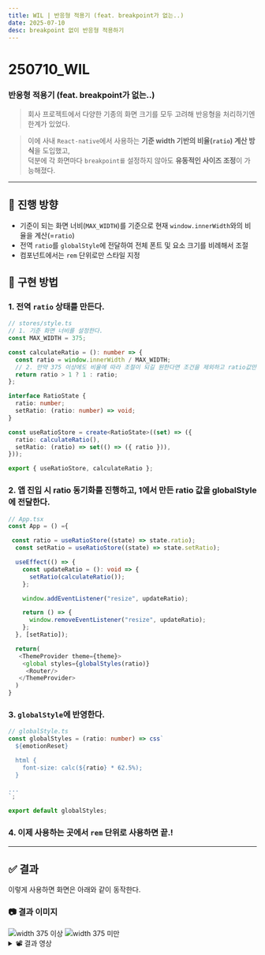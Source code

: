 ```yaml
---
title: WIL | 반응형 적용기 (feat. breakpoint가 없는..)
date: 2025-07-10
desc: breakpoint 없이 반응형 적용하기
---
```


# 250710_WIL

### 반응형 적용기 (feat. breakpoint가 없는..)

> 회사 프로젝트에서 다양한 기종의 화면 크기를 모두 고려해 반응형을 처리하기엔 한계가 있었다.

> 이에 사내 `React-native`에서 사용하는 **기준 width 기반의 비율(`ratio`) 계산 방식**을 도입했고,  
> 덕분에 각 화면마다 `breakpoint를` 설정하지 않아도 **유동적인 사이즈 조정**이 가능해졌다.

---

## 🚦 진행 방향

- 기준이 되는 화면 너비(`MAX_WIDTH`)를 기준으로 현재 `window.innerWidth`와의 비율을 계산(=`ratio`)
- 전역 `ratio`를 `globalStyle`에 전달하여 전체 폰트 및 요소 크기를 비례해서 조절
- 컴포넌트에서는 `rem` 단위로만 스타일 지정

## 📖 구현 방법

### 1. 전역 `ratio` 상태를 만든다.

```typescript
// stores/style.ts
// 1. 기준 화면 너비를 설정한다.
const MAX_WIDTH = 375;

const calculateRatio = (): number => {
  const ratio = window.innerWidth / MAX_WIDTH;
  // 2. 만약 375 이상에도 비율에 따라 조절이 되길 원한다면 조건을 제외하고 ratio값만 사용한다.
  return ratio > 1 ? 1 : ratio;
};

interface RatioState {
  ratio: number;
  setRatio: (ratio: number) => void;
}

const useRatioStore = create<RatioState>((set) => ({
  ratio: calculateRatio(),
  setRatio: (ratio) => set(() => ({ ratio })),
}));

export { useRatioStore, calculateRatio };
```

### 2. 앱 진입 시 ratio 동기화를 진행하고, 1에서 만든 ratio 값을 globalStyle에 전달한다.

```typescript
// App.tsx
const App = () ={

 const ratio = useRatioStore((state) => state.ratio);
  const setRatio = useRatioStore((state) => state.setRatio);

  useEffect(() => {
    const updateRatio = (): void => {
      setRatio(calculateRatio());
    };

    window.addEventListener("resize", updateRatio);

    return () => {
      window.removeEventListener("resize", updateRatio);
    };
  }, [setRatio]);

  return(
   <ThemeProvider theme={theme}>
    <global styles={globalStyles(ratio)}
     <Router/>
   </ThemeProvider>
  )
}
```

### 3. `globalStyle`에 반영한다.

```typescript
// globalStyle.ts
const globalStyles = (ratio: number) => css`
  ${emotionReset}

  html {
    font-size: calc(${ratio} * 62.5%);
  }

...
`;

export default globalStyles;
```

### 4. 이제 사용하는 곳에서 `rem` 단위로 사용하면 끝.!

---

## ✅ 결과

이렇게 사용하면 화면은 아래와 같이 동작한다.

### 📷 결과 이미지

<div class="responsive-images">
  <img src="/images/20250710_반응형_01.png" alt="width 375 이상" />
  <img src="/images/20250710_반응형_02.png" alt="width 375 미만" />
</div>

<details>
  <summary>📽️ 결과 영상</summary>
  <video
    src="/images/20250710_반응형_비디오.mov"
    alt="영상"
    controls
    muted
    playsInline
  />
</details>
